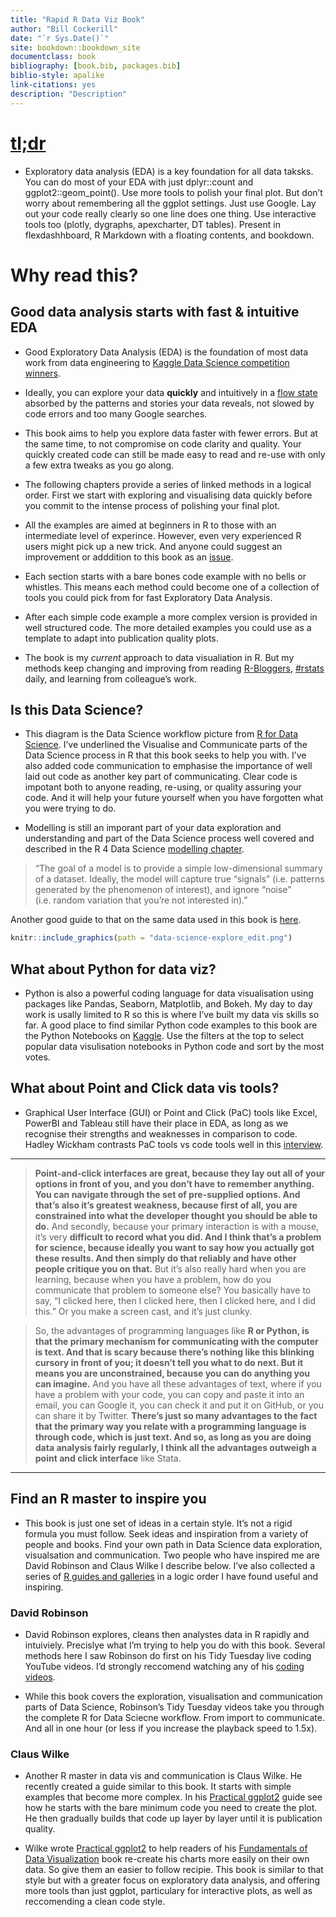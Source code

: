 ```yaml
--- 
title: "Rapid R Data Viz Book"
author: "Bill Cockerill"
date: "`r Sys.Date()`"
site: bookdown::bookdown_site
documentclass: book
bibliography: [book.bib, packages.bib]
biblio-style: apalike
link-citations: yes
description: "Description"
---
```


# [tl;dr](https://en.wiktionary.org/wiki/tl;dr)

* Exploratory data analysis (EDA) is a key foundation for all data taksks. You can do most of your EDA with just dplyr::count and ggplot2::geom_point(). Use more tools to polish your final plot. But don't worry about remembering all the ggplot settings. Just use Google. Lay out your code really clearly so one line does one thing. Use interactive tools too (plotly, dygraphs, apexcharter, DT tables). Present in flexdashhboard, R Markdown with a floating contents, and bookdown.  

# Why read this?

## Good data analysis starts with fast & intuitive EDA

* Good Exploratory Data Analysis (EDA) is the foundation of most data work from data engineering to [Kaggle Data Science competition winners](http://blog.kaggle.com/category/winners-interviews/).

* Ideally, you can explore your data **quickly** and intuitively in a [flow state](https://en.wikipedia.org/wiki/Flow_(psychology)) absorbed by the patterns and stories your data reveals, not slowed by code errors and too many Google searches. 

* This book aims to help you explore data faster with fewer errors. But at the same time, to not compromise on code clarity and quality. Your quickly created code can still be made easy to read and re-use with only a few extra tweaks as you go along.

* The following chapters provide a series of linked methods in a logical order. First we start with exploring and visualising data quickly before you commit to the intense process of polishing your final plot. 

* All the examples are aimed at beginners in R to those with an intermediate level of experince. However, even very experienced R users might pick up a new trick. And anyone could suggest an improvement or adddition to this book as an [issue](https://github.com/billster45/rapid_r_data_vis_book/issues).

* Each section starts with a bare bones code example with no bells or whistles. This means each method could become one of a collection of tools you could pick from for fast Exploratory Data Analysis. 

* After each simple code example a more complex version is provided in well structured code. The more detailed examples you could use as a template to adapt into publication quality plots.

* The book is my *current* approach to data visualiation in R. But my methods keep changing and improving from reading [R-Bloggers](https://www.r-bloggers.com/), [#rstats](https://twitter.com/search?q=%23rstats&src=typd&lang=en) daily, and learning from colleague's work.

## Is this Data Science?

* This diagram is the Data Science workflow picture from [R for Data Science](https://r4ds.had.co.nz/introduction.html#what-you-will-learn). I've underlined the Visualise and Communicate parts of the Data Science process in R that this book seeks to help you with. I've also added code communication to emphasise the importance of well laid out code as another key part of communicating. Clear code is impotant both to anyone reading, re-using, or quality assuring your code. And it will help your future yourself when you have forgotten what you were trying to do.

* Modelling is still an imporant part of your data exploration and understanding and part of the Data Science process well covered and described in the R 4 Data Science [modelling chapter](https://r4ds.had.co.nz/model-intro.html). 

> "The goal of a model is to provide a simple low-dimensional summary of a dataset. Ideally, the model will capture true “signals” (i.e. patterns generated by the phenomenon of interest), and ignore “noise” (i.e. random variation that you’re not interested in)."

Another good guide to that on the same data used in this book is [here](http://rstudio-pubs-static.s3.amazonaws.com/224425_2c2a324004384953a3a7ac12e6d36c87.html).

```r
knitr::include_graphics(path = "data-science-explore_edit.png") 
```

## What about Python for data viz?

* Python is also a powerful coding language for data visualisation using packages like Pandas, Seaborn, Matplotlib, and Bokeh. My day to day work is usally limited to R so this is where I've built my data vis skills so far. A good place to find similar Python code examples to this book are the Python Notebooks on [Kaggle](https://www.kaggle.com/kernels). Use the filters at the top to select popular data visulisation notebooks in Python code and sort by the most votes. 

## What about Point and Click data vis tools? 

* Graphical User Interface (GUI) or Point and Click (PaC) tools like Excel, PowerBI and Tableau still have their place in EDA, as long as we recognise their strengths and weaknesses in comparison to code. Hadley Wickham contrasts PaC tools vs code tools well in this [interview](http://r-posts.com/advice-to-young-and-old-programmers-a-conversation-with-hadley-wickham/).

---

>**Point-and-click interfaces are great, because they lay out all of your options in front of you, and you don’t have to remember anything. You can navigate through the set of pre-supplied options. And that’s also it’s greatest weakness, because first of all, you are constrained into what the developer thought you should be able to do.** And secondly, because your primary interaction is with a mouse, it’s very **difficult to record what you did. And I think that’s a problem for science, because ideally you want to say how you actually got these results. And then simply do that reliably and have other people critique you on that.** But it’s also really hard when you are learning, because when you have a problem, how do you communicate that problem to someone else? You basically have to say, “I clicked here, then I clicked here, then I clicked here, and I did this.” Or you make a screen cast, and it’s just clunky. 

>So, the advantages of programming languages like **R or Python, is that the primary mechanism for communicating with the computer is text. And that is scary because there’s nothing like this blinking cursory in front of you; it doesn’t tell you what to do next. But it means you are unconstrained, because you can do anything you can imagine.** And you have all these advantages of text, where if you have a problem with your code, you can copy and paste it into an email, you can Google it, you can check it and put it on GitHub, or you can share it by Twitter. **There’s just so many advantages to the fact that the primary way you relate with a programming language is through code, which is just text. And so, as long as you are doing data analysis fairly regularly, I think all the advantages outweigh a point and click interface** like Stata.

---

## Find an R master to inspire you

* This book is just one set of ideas in a certain style. It's not a rigid formula you must follow. Seek ideas and inspiration from a variety of people and books. Find your own path in Data Science data exploration, visualsation and communication. Two people who have inspired me are David Robinson and Claus Wilke I describe below. I've also collected a series of [R guides and galleries](https://github.com/billster45/r-guides-and-galleries/blob/master/README.md) in a logic order I have found useful and inspiring.

### David Robinson

* David Robinson explores, cleans then analystes data in R rapidly and intuiviely. Precislye what I'm trying to help you do with this book. Several methods here I saw Robinson do first on his Tidy Tuesday live coding YouTube videos. I'd strongly reccomend watching any of his [coding videos](https://www.youtube.com/results?search_query=david+robinson+tidy+tuesday). 

* While this book covers the exploration, visualisation and communication parts of Data Science, Robinson's Tidy Tuesday videos take you through the complete R for Data Sciecne workflow. From import to communicate. And all in one hour (or less if you increase the playback speed to 1.5x).

### Claus Wilke

* Another R master in data vis and communication is Claus Wilke. He recently created a guide similar to this book. It starts with simple examples that become more complex. In his [Practical ggplot2](https://github.com/wilkelab/practicalgg) guide see how he starts with the bare minimum code you need to create the plot. He then gradually builds that code up layer by layer until it is publication quality. 

* Wilke wrote [Practical ggplot2](https://github.com/wilkelab/practicalgg) to help readers of his [Fundamentals of Data Visualization](https://serialmentor.com/dataviz/) book re-create his charts more easily on their own data. So give them an easier to follow recipie. This book is similar to that style but with a greater focus on exploratory data analysis, and offering more tools than just ggplot, particulary for interactive plots, as well as reccomending a clean code style.